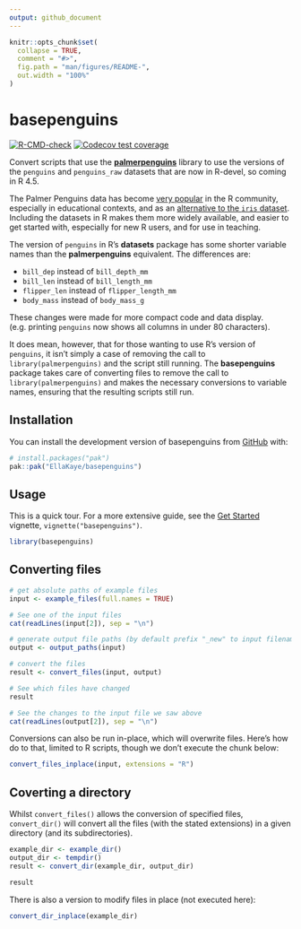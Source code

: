 ```yaml
---
output: github_document
---
```


<!-- README.md is generated from README.Rmd. Please edit that file -->

```r
knitr::opts_chunk$set(
  collapse = TRUE,
  comment = "#>",
  fig.path = "man/figures/README-",
  out.width = "100%"
)
```

# basepenguins

<!-- badges: start -->
[![R-CMD-check](https://github.com/EllaKaye/basepenguins/actions/workflows/R-CMD-check.yaml/badge.svg)](https://github.com/EllaKaye/basepenguins/actions/workflows/R-CMD-check.yaml)
[![Codecov test coverage](https://codecov.io/gh/EllaKaye/basepenguins/graph/badge.svg)](https://app.codecov.io/gh/EllaKaye/basepenguins)
<!-- badges: end -->

Convert scripts that use the **[palmerpenguins](https://allisonhorst.github.io/palmerpenguins/index.html)** library to use the versions of the `penguins` and `penguins_raw` datasets that are now in R-devel, so coming in R 4.5.

The Palmer Penguins data has become [very popular](https://apreshill.github.io/palmerpenguins-useR-2022/) in the R community, 
especially in educational contexts, and as an [alternative to the `iris` dataset](https://journal.r-project.org/articles/RJ-2022-020/).
Including the datasets in R makes them more widely available, and easier to get started with,
especially for new R users, and for use in teaching.

The version of `penguins` in R's **datasets** package has some shorter variable names
than the **palmerpenguins** equivalent. The differences are:

- `bill_dep` instead of `bill_depth_mm`
- `bill_len` instead of `bill_length_mm`
- `flipper_len` instead of `flipper_length_mm`
- `body_mass` instead of `body_mass_g`

These changes were made for more compact code and data display.
(e.g. printing `penguins` now shows all columns in under 80 characters).

It does mean, however, that for those wanting to use R's version of `penguins`,
it isn't simply a case of removing the call to `library(palmerpenguins)` and the script still running.
The **basepenguins** package takes care of converting files to remove the call to `library(palmerpenguins)` 
and makes the necessary conversions to variable names, ensuring that the resulting scripts still run. 

## Installation

You can install the development version of basepenguins from [GitHub](https://github.com/) with:

``` r
# install.packages("pak")
pak::pak("EllaKaye/basepenguins")
```

## Usage

This is a quick tour. 
For a more extensive guide, see the [Get Started](https://ellakaye.github.io/basepenguins/articles/basepenguins.html) vignette, `vignette("basepenguins")`.

```r
library(basepenguins)
```

## Converting files

```r
# get absolute paths of example files
input <- example_files(full.names = TRUE)

# See one of the input files
cat(readLines(input[2]), sep = "\n") 
```

```r
# generate output file paths (by default prefix "_new" to input filenames)
output <- output_paths(input) 
```

```r
# convert the files
result <- convert_files(input, output)
```

```r
# See which files have changed
result
```

```r
# See the changes to the input file we saw above
cat(readLines(output[2]), sep = "\n") 
```

Conversions can also be run in-place, which will overwrite files.
Here's how do to that, limited to R scripts, though we don't execute the chunk below:

```r
convert_files_inplace(input, extensions = "R")
```

## Coverting a directory

Whilst `convert_files()` allows the conversion of specified files,
`convert_dir()` will convert all the files (with the stated extensions) in a given directory (and its subdirectories).

```r
example_dir <- example_dir()
output_dir <- tempdir()
result <- convert_dir(example_dir, output_dir)

result
```

There is also a version to modify files in place (not executed here):


```r
convert_dir_inplace(example_dir)
```